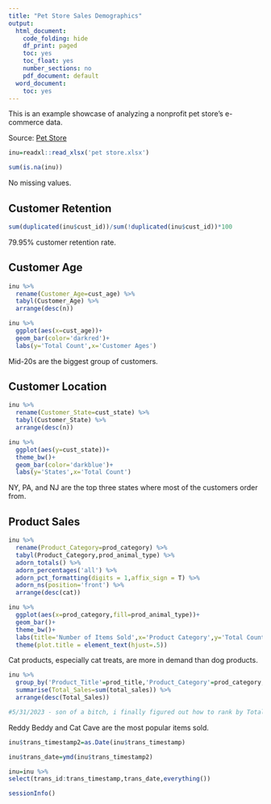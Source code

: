 ---
title: "Pet Store Sales Demographics"
output:
  html_document:
    code_folding: hide
    df_print: paged
    toc: yes
    toc_float: yes
    number_sections: no
    pdf_document: default
  word_document:
    toc: yes
---

This is an example showcase of analyzing a nonprofit pet store's e-commerce data.

Source: [Pet Store](https://docs.google.com/spreadsheets/d/14GRvWY7b6-1KhTk2noNYotomc0nZRFXf/edit?usp=sharing&ouid=117939447554917976953&rtpof=true&sd=true)

```{r,echo=F}
inu=readxl::read_xlsx('pet store.xlsx')

sum(is.na(inu))
```

No missing values.

## Customer Retention

```{r}
sum(duplicated(inu$cust_id))/sum(!duplicated(inu$cust_id))*100

```

79.95% customer retention rate.

## Customer Age



```{r}
inu %>% 
  rename(Customer_Age=cust_age) %>% 
  tabyl(Customer_Age) %>% 
  arrange(desc(n))

inu %>% 
  ggplot(aes(x=cust_age))+
  geom_bar(color='darkred')+
  labs(y='Total Count',x='Customer Ages')

```

Mid-20s are the biggest group of customers.

## Customer Location

```{r}
inu %>% 
  rename(Customer_State=cust_state) %>% 
  tabyl(Customer_State) %>%
  arrange(desc(n))

inu %>%
  ggplot(aes(y=cust_state))+
  theme_bw()+
  geom_bar(color='darkblue')+
  labs(y='States',x='Total Count')
```

NY, PA, and NJ are the top three states where most of the customers order from.

## Product Sales

```{r}
inu %>% 
  rename(Product_Category=prod_category) %>% 
  tabyl(Product_Category,prod_animal_type) %>%
  adorn_totals() %>% 
  adorn_percentages('all') %>%
  adorn_pct_formatting(digits = 1,affix_sign = T) %>%
  adorn_ns(position='front') %>% 
  arrange(desc(cat))
```

```{r}
inu %>% 
  ggplot(aes(x=prod_category,fill=prod_animal_type))+
  geom_bar()+
  theme_bw()+
  labs(title='Number of Items Sold',x='Product Category',y='Total Count',fill=' ')+
  theme(plot.title = element_text(hjust=.5))

```

Cat products, especially cat treats, are more in demand than dog products.

```{r,warning=F,message=F}
inu %>% 
  group_by('Product_Title'=prod_title,'Product_Category'=prod_category,'Animal_Type'=prod_animal_type) %>% 
  summarise(Total_Sales=sum(total_sales)) %>% 
  arrange(desc(Total_Sales))

#5/31/2023 - son of a bitch, i finally figured out how to rank by Totals through a Youtube vid that I almost didn't watch. Tried to figure this out since yesterday.

```

Reddy Beddy and Cat Cave are the most popular items sold.

```{r,echo=F}
inu$trans_timestamp2=as.Date(inu$trans_timestamp)

inu$trans_date=ymd(inu$trans_timestamp2)

inu=inu %>% 
select(trans_id:trans_timestamp,trans_date,everything())
```

```{r}
sessionInfo()
```
